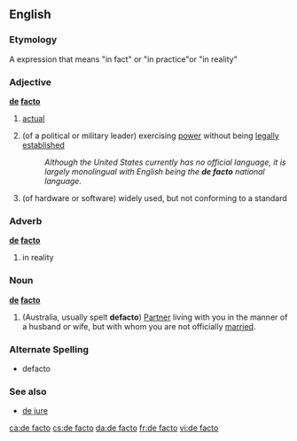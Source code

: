 {{see|defacto}}
{{wikipedia}}

==English==

===Etymology===
A {{L.}} expression that means "in fact" or "in practice"or "in reality"

===Adjective===
'''[[de]] [[facto]]'''

# [[actual]]
# {{cattag|politics|military}} (of a political or military leader) exercising [[power]] without being [[legally]] [[establish]]ed
#: ''Although the United States currently has no official language, it is largely monolingual with English being the '''de facto''' national language.''
# {{cattag|computing}} (of hardware or software) widely used, but not conforming to a standard

===Adverb===
'''[[de]] [[facto]]'''

# in reality

===Noun===
{{rfc-split}}
'''[[de]] [[facto]]'''

# (Australia, usually spelt '''defacto''') [[Partner]] living with you in the manner of a husband or wife, but with whom you are not officially [[married]].

===Alternate Spelling===
<!--Is this true?  Or is this the Aus. noun meaning?-->
*defacto

===See also===
* [[de jure]]

[[ca:de facto]]
[[cs:de facto]]
[[da:de facto]]
[[fr:de facto]]
[[vi:de facto]]